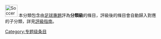 [[File:Soccerball.svg|40px]] 本分類包含由[[WikiProject:足球|足球專題]]評為'''分類級'''的條目，評級後的條目會自動歸入對應的子分類，詳見[[WikiProject:足球/評級|評級指南]]。

{{catmore1|[[WikiProject:足球|WikiProject:足球]]}}
{{Articles by Quality|topic=足球|project=足球|format=TOC}}
{{empty category}}

[[Category:专题级条目|Category:专题级条目]]